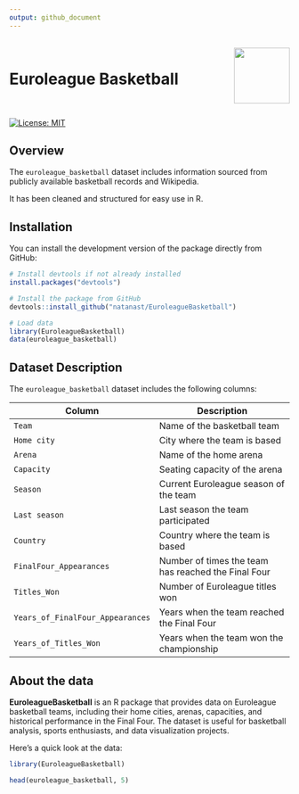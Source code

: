 ```yaml
---
output: github_document
---
```


<br> <img src="man/figures/logo_nobg.png" align="right" width="100"/>

# Euroleague Basketball <br> <br>

[![License: MIT](https://img.shields.io/badge/License-MIT-yellow.svg)](LICENSE)

## Overview

The `euroleague_basketball` dataset includes information sourced from publicly available basketball records and Wikipedia.

It has been cleaned and structured for easy use in R.

## Installation

You can install the development version of the package directly from GitHub:

``` r
# Install devtools if not already installed
install.packages("devtools")

# Install the package from GitHub
devtools::install_github("natanast/EuroleagueBasketball")

# Load data
library(EuroleagueBasketball)
data(euroleague_basketball)
```

## Dataset Description

The `euroleague_basketball` dataset includes the following columns:

| **Column** | **Description** |
|-------------------------|----------------------------------------------|
| `Team` | Name of the basketball team |
| `Home city` | City where the team is based |
| `Arena` | Name of the home arena |
| `Capacity` | Seating capacity of the arena |
| `Season` | Current Euroleague season of the team |
| `Last season` | Last season the team participated |
| `Country` | Country where the team is based |
| `FinalFour_Appearances` | Number of times the team has reached the Final Four |
| `Titles_Won` | Number of Euroleague titles won |
| `Years_of_FinalFour_Appearances` | Years when the team reached the Final Four |
| `Years_of_Titles_Won` | Years when the team won the championship |

## About the data

**EuroleagueBasketball** is an R package that provides data on Euroleague basketball teams, including their home cities, arenas, capacities, and historical performance in the Final Four. The dataset is useful for basketball analysis, sports enthusiasts, and data visualization projects.

Here’s a quick look at the data:

```r

library(EuroleagueBasketball)

head(euroleague_basketball, 5)
```
